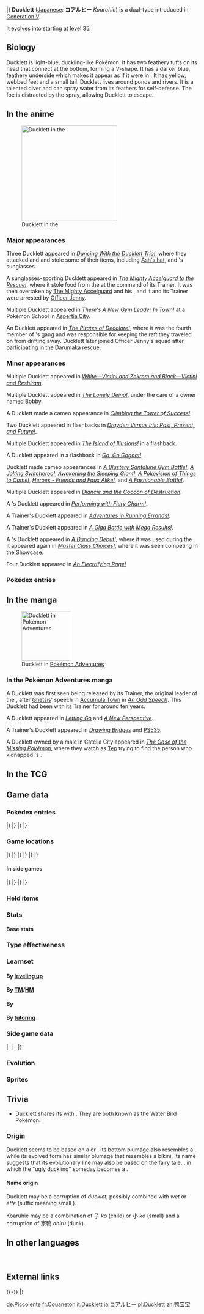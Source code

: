 {{PokémonPrevNext/Head|type=Water|type2=Flying}}
{{PokémonPrevNext/Pokémon|type=Water|prevnum=579|prev=Reuniclus|nextnum=581|next=Swanna}}
|}
{{Pokémon Infobox
|name=Ducklett
|jname=コアルヒー
|jtranslit=Koaruhī
|tmname=Koaruhie
|category=Water Bird
|typebox=1
|type1=Water
|type2=Flying
|abilityn=d
|ability1=Keen Eye
|ability2=Big Pecks
|abilityd=Hydration
|ndex=580
|udex=086
|u2dex=153
|karea=Central
|kdex=127
|height-ftin=1'08"
|height-m=0.5
|weight-lbs=12.1
|weight-kg=5.5
|egggroupn=2
|egggroup1=Water 1
|egggroup2=Flying
|eggcycles=20
|expyield=61
|lv100exp=1,000,000
|evtotal=1
|evhp=1
|gendercode=127
|color=Blue
|catchrate=190
|body=09
|pokefordex=ducklett
|generation=5
|friendship=70
}}
'''Ducklett''' ([[List of Japanese Pokémon names|Japanese]]: '''コアルヒー''' ''Koaruhie'') is a dual-type {{2t|Water|Flying}} {{OBP|Pokémon|species}} introduced in [[Generation V]].

It [[Evolution|evolves]] into {{p|Swanna}} starting at [[level]] 35.

==Biology==
Ducklett is light-blue, duckling-like Pokémon. It has two feathery tufts on its head that connect at the bottom, forming a V-shape. It has a darker blue, feathery underside which makes it appear as if it were in {{wp|Moulting#Birds|mid-moult}}. It has yellow, webbed feet and a small tail. Ducklett lives around ponds and rivers. It is a talented diver and can spray water from its feathers for self-defense. The foe is distracted by the spray, allowing Ducklett to escape.

==In the anime==
[[File:Ducklett anime.png|thumb|250px|left|Ducklett in the {{pkmn|anime}}]]
===Major appearances===
Three Ducklett appeared in ''[[BW020|Dancing With the Ducklett Trio!]]'', where they attacked {{Ash}} and {{ashfr}} and stole some of their items, including [[Ash's hat]], and {{AP|Sandile}}'s sunglasses.

A sunglasses-sporting Ducklett appeared in ''[[BW057|The Mighty Accelguard to the Rescue!]]'', where it stole food from the {{DL|Driftveil City|Market|Driftveil Market}} at the command of its Trainer. It was then overtaken by [[Charles|The Mighty Accelguard]] and his {{DL|Charles|Accelgor}}, and it and its Trainer were arrested by [[Officer Jenny]].

Multiple Ducklett appeared in ''[[BW111|There's A New Gym Leader In Town!]]'' at a Pokémon School in [[Aspertia City]].

An Ducklett appeared in ''[[BW129|The Pirates of Decolore!]]'', where it was the fourth member of {{p|Croconaw}}'s gang and was responsible for keeping the raft they traveled on from drifting away. Ducklett later joined Officer Jenny's squad after participating in the Darumaka rescue.

===Minor appearances===
Multiple Ducklett appeared in ''[[M14|White—Victini and Zekrom and Black—Victini and Reshiram]]''.

Multiple Ducklett appeared in ''[[BW056|The Lonely Deino!]]'', under the care of a {{pkmn|Day Care}} owner named [[Bobby]].

A Ducklett made a cameo appearance in ''[[BW069|Climbing the Tower of Success!]]''.

Two Ducklett appeared in flashbacks in ''[[BW101|Drayden Versus Iris: Past, Present, and Future!]]''.

Multiple Ducklett appeared in ''[[BW127|The Island of Illusions!]]'' in a flashback.

A Ducklett appeared in a flashback in ''[[BW138|Go, Go Gogoat!]]''.

Ducklett made cameo appearances in ''[[XY005|A Blustery Santalune Gym Battle!]]'', ''[[XY016|A Jolting Switcheroo!]]'', ''[[XY018|Awakening the Sleeping Giant!]]'', ''[[XY021|A Pokévision of Things to Come!]]'', ''[[XY029|Heroes - Friends and Faux Alike!]]'', and ''[[XY073|A Fashionable Battle!]]''.

Multiple Ducklett appeared in ''[[M17|Diancie and the Cocoon of Destruction]]''.

A {{pkmn|Trainer}}'s Ducklett appeared in ''[[XY080|Performing with Fiery Charm!]]''.

A Trainer's Ducklett appeared in ''[[XY084|Adventures in Running Errands!]]''.

A Trainer's Ducklett appeared in ''[[XY096|A Giga Battle with Mega Results!]]''.

A {{pkmn|Performer}}'s Ducklett appeared in ''[[XY101|A Dancing Debut!]]'', where it was used during the {{to|Couriway}} {{pkmn|Showcase}}. It appeared again in ''[[XY109|Master Class Choices!]]'', where it was seen competing in the {{ci|Fleurrh}} Showcase.

Four Ducklett appeared in ''[[XY110|An Electrifying Rage!]]''

===Pokédex entries===
{{Animedexheader|Unova}}
{{Animedexbody|BW020|Ducklett|Ash's Pokédex|Ducklett, the Water Bird Pokémon. A skilled diver, Ducklett {{m|Dive|swims underwater}} in search of its favorite food: peat moss.}}
{{Animedexfooter/Pokémon|''Best Wishes''|Unova}}

==In the manga==
[[File:Black Empoleon Ducklett Adventures.png|thumb|130px|Ducklett in [[Pokémon Adventures]]]]
===In the Pokémon Adventures manga===
A Ducklett was first seen being released by its Trainer, the original leader of the {{tc|Biker|Black Empoleon}}, after [[Ghetsis]]' speech in [[Accumula Town]] in ''[[PS466|An Odd Speech]]''. This Ducklett had been with its Trainer for around ten years.

A Ducklett appeared in ''[[PS467|Letting Go]]'' and ''[[PS487|A New Perspective]]''.

A Trainer's Ducklett appeared in ''[[PS489|Drawing Bridges]]'' and [[PS535]].

A Ducklett owned by a male {{tc|Clerk}} in Catelia City appeared in ''[[PS479|The Case of the Missing Pokémon]]'', where they watch as [[Bo|Tep]] trying to find the person who kidnapped {{adv|Bianca}}'s {{p|Litwick}}.

==In the TCG==
{{main|Ducklett (TCG)}}

==Game data==
===Pokédex entries===
{{Dex/Header|type=Water|type2=Flying}}
{{Dex/NA|gen=V}}
{{Dex/Gen|gen=V}}
{{Dex/Entry1|v=Black|t=FFF|entry=These bird Pokémon are excellent divers. They swim around in the water eating their favorite food--peat moss.}}
{{Dex/Entry1|v=White|entry=When attacked, it uses its feathers to splash water, escaping under cover of the spray.}}
{{Dex/Entry2|v=Black 2|v2=White 2|t=FFF|entry=They are better at swimming than flying, and they happily eat their favorite food, peat moss, as they dive underwater.}}
|}
|}
{{Dex/Gen|gen=VI}}
{{Dex/Entry1|v=X|t=FFF|entry=When attacked, it uses its feathers to splash water, escaping under cover of the spray. }}
{{Dex/Entry1|v=Y|entry=They are better at swimming than flying, and they happily eat their favorite food, peat moss, as they dive underwater.}}
{{Dex/Entry1|v=Omega Ruby|t=FFF|entry=When attacked, it uses its feathers to splash water, escaping under cover of the spray. }}
{{Dex/Entry1|v=Alpha Sapphire|t=FFF|entry=They are better at swimming than flying, and they happily eat their favorite food, peat moss, as they dive underwater.}}
|}
|}
{{Dex/Footer}}

===Game locations===
{{Availability/Header|type=Water|type2=Flying}}
{{Availability/NA|gen=V}}
{{Availability/Gen|gen=V}}
{{Availability/Entry2|v=Black|v2=White|t=fff|area=[[Driftveil Drawbridge]] ([[Phenomenon#Flying Pokémon's shadow|Shadow]])}}
{{Availability/Entry2|v=Black 2|v2=White 2|t=fff|area=[[Driftveil Drawbridge]] ([[Phenomenon#Flying Pokémon's shadow|Shadow]])}}
{{Availability/Entry1|v=Dream World|color={{dream color}}|area={{dwa|Windswept Sky}}{{tt|*|Only obtainable when using an account connected to Pokémon Black 2 or White 2}}}}
|}
|}
{{Availability/Gen|gen=VI}}
{{Availability/Entry2|v=X|v2=Y|t=fff|area={{rt|7|Kalos}}}}
{{Availability/Entry2/None|v=Omega Ruby|v2=Alpha Sapphire}}
|}
|}
{{Availability/Gen|gen=VII}}
{{Availability/Entry2/None|v=Sun|v2=Moon}}
{{Availability/Entry2|v=Ultra Sun|v2=Ultra Moon|area={{pkmn|breeding|Breed}} {{p|Swanna}}}}
|}
|}
{{Availability/Footer}}

====In side games====
{{Availability/Header|type=Water|type2=Flying}}
{{Availability/NA|gen=V}}
{{Availability/Gen|gen=V}}
{{Availability/Entry1|1|v=Rumble Blast|color={{fire color}}|area=Beach: [[Seabreeze Trail]], [[Challenger's Ground]], [[World Axle - B1F]]; Field: [[Seabreeze Trail]]}}
{{Availability/Entry1|1|v=PokéPark 2|link=PokéPark 2: Wonders Beyond|color={{grass color}}|area=[[Arbor Area]]}}
{{Availability/Entry1|1|v=MD GTI|link=Pokémon Mystery Dungeon: Gates to Infinity|color={{silver color}}|area=[[Silent Tundra]] (B1-B26), [[Dreamy Island]] (1F-25F), [[Moonlit Forest]] (Golden Chamber), [[Kecleon Bazaar]] (1F-20F), Magnagate dungeons}}
{{Availability/Entry1|1|v=Rumble U|color={{fire color}}|area=[[Secret Warehouse#The Enemies Within|Secret Warehouse: The Enemies Within]]}}
|}
|}
{{Availability/Gen|gen=VI}}
{{Availability/Entry1|1|v=Battle Trozei|color={{defense color}}|area=[[Colossal Forest#Stage 1|Colossal Forest: Stage 1]]}}
{{Availability/Entry1|1|v=Shuffle|color={{beauty color}}|area=[[Prasino Woods|Prasino Woods: Stage 563]]}}
{{Availability/Entry1|1|v=Rumble World|color={{fire color}}|area=[[Fairy Land#Rippling Shoal|Fairy Land: Rippling Shoal]] <small>(All Areas)</small>, [[Starlight Islands#Upside-Down Island|Starlight Islands: Upside-Down Island]] <small>(All Areas)</small>}}
|}
|}
{{Availability/Footer}}

===Held items===

===Stats===
====Base stats====
{{BaseStats
|type=Water
|type2=Flying
|HP=62
|Attack=44
|Defense=50
|SpAtk=44
|SpDef=50
|Speed=55}}

===Type effectiveness===
{{TypeEffectiveness
|type1=Water
|type2=Flying
|Normal=100
|Fighting=50
|Flying=100
|Poison=100
|Ground=0
|Rock=200
|Bug=50
|Ghost=100
|Steel=50
|Fire=50
|Water=50
|Grass=100
|Electric=400
|Psychic=100
|Ice=100
|Dragon=100
|Dark=100
|Fairy=100
|notes=yes
|flying=yes
|newground=1}}

===Learnset===
====By [[Level|leveling up]]====
{{learnlist/levelh/7|Ducklett|Water|Flying|5}}
{{learnlist/level7|1|Water Gun|Water|Special|40|100|25||'''}}
{{learnlist/level7|3|Water Sport|Water|Status|&mdash;|&mdash;|15}}
{{learnlist/level7|6|Defog|Flying|Status|&mdash;|&mdash;|15}}
{{learnlist/level7|9|Wing Attack|Flying|Physical|60|100|35||'''}}
{{learnlist/level7|13|Water Pulse|Water|Special|60|100|20||'''}}
{{learnlist/level7|15|Aerial Ace|Flying|Physical|60|&mdash;|20||'''}}
{{learnlist/level7|19|Bubble Beam|Water|Special|65|100|20||'''}}
{{learnlist/level7|21|Feather Dance|Flying|Status|&mdash;|100|15}}
{{learnlist/level7|24|Aqua Ring|Water|Status|&mdash;|&mdash;|20}}
{{learnlist/level7|27|Air Slash|Flying|Special|75|95|15||'''}}
{{learnlist/level7|30|Roost|Flying|Status|&mdash;|&mdash;|10}}
{{learnlist/level7|34|Rain Dance|Water|Status|&mdash;|&mdash;|5}}
{{learnlist/level7|37|Tailwind|Flying|Status|&mdash;|&mdash;|15}}
{{learnlist/level7|41|Brave Bird|Flying|Physical|120|100|15||'''}}
{{learnlist/level7|46|Hurricane|Flying|Special|110|70|10||'''}}
{{learnlist/levelf/7|Ducklett|Water|Flying|5}}

====By [[TM]]/[[HM]]====
{{learnlist/tmh/7|Ducklett|Water|Flying|5}}
{{learnlist/tm7|TM06|Toxic|Poison|Status|&mdash;|90|10}}
{{learnlist/tm7|TM07|Hail|Ice|Status|&mdash;|&mdash;|10}}
{{learnlist/tm7|TM10|Hidden Power|Normal|Special|60|100|15}}
{{learnlist/tm7|TM13|Ice Beam|Ice|Special|90|100|10}}
{{learnlist/tm7|TM17|Protect|Normal|Status|&mdash;|&mdash;|10}}
{{learnlist/tm7|TM18|Rain Dance|Water|Status|&mdash;|&mdash;|5}}
{{learnlist/tm7|TM19|Roost|Flying|Status|&mdash;|&mdash;|10}}
{{learnlist/tm7|TM21|Frustration|Normal|Physical|&mdash;|100|20}}
{{learnlist/tm7|TM27|Return|Normal|Physical|&mdash;|100|20}}
{{learnlist/tm7|TM32|Double Team|Normal|Status|&mdash;|&mdash;|15}}
{{learnlist/tm7|TM40|Aerial Ace|Flying|Physical|60|&mdash;|20||'''}}
{{learnlist/tm7|TM42|Facade|Normal|Physical|70|100|20}}
{{learnlist/tm7|TM44|Rest|Psychic|Status|&mdash;|&mdash;|10}}
{{learnlist/tm7|TM45|Attract|Normal|Status|&mdash;|100|15}}
{{learnlist/tm7|TM48|Round|Normal|Special|60|100|15}}
{{learnlist/tm7|TM51|Steel Wing|Steel|Physical|70|90|25}}
{{learnlist/tm7|TM55|Scald|Water|Special|80|100|15||'''}}
{{learnlist/tm7|TM76|Fly|Flying|Physical|90|95|15||'''}}
{{learnlist/tm7|TM87|Swagger|Normal|Status|&mdash;|85|15}}
{{learnlist/tm7|TM88|Sleep Talk|Normal|Status|&mdash;|&mdash;|10}}
{{learnlist/tm7|TM90|Substitute|Normal|Status|&mdash;|&mdash;|10}}
{{learnlist/tm7|TM94|Surf|Water|Special|90|100|15||'''}}
{{learnlist/tm7|TM100|Confide|Normal|Status|&mdash;|&mdash;|20}}
{{learnlist/tmf/7|Ducklett|Water|Flying|5}}

====By {{pkmn|breeding}}====
{{learnlist/breedh/7|Ducklett|Water|Flying|5}}
{{learnlist/breed7|{{MSP|041|Zubat}}{{MSP|042|Golbat}}{{MSP|169|Crobat}}{{MSP|083|Farfetch'd}}{{MSP|227|Skarmory}}{{MSP|278|Wingull}}<br>{{MSP|519|Pidove}}{{MSP|520|Tranquill}}{{MSP|521|Unfezant}}{{MSP|527|Woobat}}{{MSP|528|Swoobat}}{{MSP|561|Sigilyph}}<br>{{MSP|714|Noibat}}{{MSP|715|Noivern}}{{MSP|741|Oricorio}}|Air Cutter|Flying|Special|60|95|25||'''}}
{{learnlist/breed7|{{MSP|055|Golduck}}{{MSP|086|Seel}}{{MSP|087|Dewgong}}{{MSP|140|Kabuto}}{{MSP|141|Kabutops}}{{MSP|283|Surskit}}<br>{{MSP|395|Empoleon}}{{MSP|400|Bibarel}}{{MSP|418|Buizel}}{{MSP|419|Floatzel}}{{MSP|564|Tirtouga}}{{MSP|565|Carracosta}}<br>{{MSP|594|Alomomola}}{{MSP|692|Clauncher}}{{MSP|693|Clawitzer}}{{MSP|728|Popplio}}{{MSP|729|Brionne}}{{MSP|730|Primarina}}|Aqua Jet|Water|Physical|40|100|20|{{sup/7|USUM}}|'''}}
{{learnlist/breed7|{{MSP|086|Seel}}{{MSP|087|Dewgong}}{{MSP|116|Horsea}}{{MSP|117|Seadra}}{{MSP|230|Kingdra}}{{MSP|131|Lapras}}<br>{{MSP|138|Omanyte}}{{MSP|139|Omastar}}{{MSP|222|Corsola}}{{MSP|279|Pelipper}}{{MSP|363|Spheal}}{{MSP|364|Sealeo}}<br>{{MSP|365|Walrein}}{{MSP|367|Huntail}}{{MSP|393|Piplup}}{{MSP|394|Prinplup}}{{MSP|395|Empoleon}}{{MSP|564|Tirtouga}}<br>{{MSP|565|Carracosta}}{{MSP|594|Alomomola}}|Brine|Water|Special|65|100|10||'''}}
{{learnlist/breed7|{{MSP|016|Pidgey}}{{MSP|017|Pidgeotto}}{{MSP|018|Pidgeot}}{{MSP|284|Masquerain}}{{MSP|519|Pidove}}{{MSP|520|Tranquill}}<br>{{MSP|521|Unfezant}}{{MSP|527|Woobat}}{{MSP|528|Swoobat}}{{MSP|561|Sigilyph}}{{MSP|714|Noibat}}{{MSP|715|Noivern}}|Gust|Flying|Special|40|100|35||'''}}
{{learnlist/breed7|{{MSP|177|Natu}}{{MSP|178|Xatu}}{{MSP|222|Corsola}}|Lucky Chant|Normal|Status|&mdash;|&mdash;|30}}
{{learnlist/breed7|{{MSP|177|Natu}}{{MSP|178|Xatu}}{{MSP|661|Fletchling}}{{MSP|662|Fletchinder}}{{MSP|663|Talonflame}}|Me First|Normal|Status|&mdash;|&mdash;|20}}
{{learnlist/breed7|{{MSP|016|Pidgey}}{{MSP|017|Pidgeotto}}{{MSP|018|Pidgeot}}{{MSP|021|Spearow}}{{MSP|022|Fearow}}{{MSP|333|Swablu}}<br>{{MSP|441|Chatot}}{{MSP|561|Sigilyph}}{{MSP|741|Oricorio}}|Mirror Move|Flying|Status|&mdash;|&mdash;|20}}
{{learnlist/breed7|{{MSP|194|Wooper}}{{MSP|195|Quagsire}}{{MSP|258|Mudkip}}{{MSP|369|Relicanth}}{{MSP|422|Shellos}}{{MSP|423|Gastrodon}}<br>{{MSP|618|Stunfisk}}{{MSP|771|Pyukumuku}}|Mud Sport|Ground|Status|&mdash;|&mdash;|15}}
{{learnlist/breed7|{{MSP|227|Skarmory}}{{MSP|661|Fletchling}}{{MSP|662|Fletchinder}}{{MSP|663|Talonflame}}|Steel Wing|Steel|Physical|70|90|25}}
{{learnlist/breedf/7|Ducklett|Water|Flying|5}}

====By [[Move Tutor|tutoring]]====
{{learnlist/tutorh/7|Ducklett|Water|Flying|5}}
{{learnlist/tutor7|Defog|Flying|Status|—|—|15|||no|yes}}
{{learnlist/tutor7|Endeavor|Normal|Physical|—|100|5|||no|yes}}
{{learnlist/tutor7|Icy Wind|Ice|Special|55|95|15|||no|yes}}
{{learnlist/tutor7|Liquidation|Water|Physical|85|100|10||'''|no|yes}}
{{learnlist/tutor7|Snore|Normal|Special|50|100|15|||no|yes}}
{{learnlist/tutor7|Tailwind|Flying|Status|—|—|15|||no|yes}}
{{learnlist/tutor7|Uproar|Normal|Special|90|100|10|||no|yes}}
{{learnlist/tutor7|Water Pulse|Water|Special|60|100|20||'''|no|yes}}
{{learnlist/tutorf/7|Ducklett|Water|Flying|5}}

===Side game data===
{{Spindata/Head|type=Water|type2=Flying}}
{{Spindata/RumbleBlast|col=6|type=Water
|att=1
|def=2
|speed=3
}}
|-
{{Spindata/PokéPark2|col=6|type=Water|ndex=580
|pad=When they go to {{DL|Arbor Area|Windmill Way}}, {{p|Magikarp}} acts like a king and orders them around. So they pretend not to hear him.
}}
|-
{{Spindata/Battle Trozei|col=3|type=Water|ndex=580
|power=1
}}
{{Spindata/Shuffle|col=3|type=Water|ndex=580|stype=Flying|num=695
|min=50
|max=100
|raisemaxlevel=5
|skill=Prank
|skilldesc=Sometimes changes when a foe will next disrupt your play.
}}
|}

===Evolution===
{{evobox-2
|type1=Water
|type2=Flying
|no1=580
|name1=Ducklett
|type1-1=Water
|type2-1=Flying
|evo1={{bag|Rare Candy}}<br>{{color2|000|Level|Level 35}}
|no2=581
|name2=Swanna
|type1-2=Water
|type2-2=Flying}}

===Sprites===
{{Spritebox/Header|type=Water|type2=Flying}}
{{Spritebox/NA|gen=V}}
{{Spritebox/5|ndex=580}}
{{Spritebox/6|ndex=580}}
{{Spritebox/7|ndex=580}}
{{Spritebox/Footer|580|Ducklett}}

==Trivia==
* Ducklett shares its {{pkmn|category}} with {{p|Pelipper}}. They are both known as the Water Bird Pokémon.

===Origin===
Ducklett seems to be based on a {{wp|duck|duckling}} or {{wp|swan|cygnet}}. Its bottom plumage also resembles a {{wp|swim ring}}, while its evolved form has similar plumage that resembles a bikini. Its name suggests that its evolutionary line may also be based on the fairy tale, ''{{wp|The Ugly Duckling}}'', in which the "ugly duckling" someday becomes a {{p|Swanna|beautiful swan}}.

====Name origin====
Ducklett may be a corruption of ''ducklet'', possibly combined with ''wet'' or ''-ette'' (suffix meaning small<!-- or feminine-->).

Koaruhie may be a combination of 子 ''ko'' (child) or 小 ''ko'' (small) and a corruption of 家鴨 ''ahiru'' (duck).

==In other languages==
{{Other languages|type=Water|type2=Flying
|ja=コアルヒー ''Koaruhie''|jameaning=From {{tt|子 ''Ko''|child}} or {{tt|小 ''Ko''|small}} and {{tt|家鴨 ''Ahiru''|duck}}
|fr=Couaneton|frmeaning=From ''{{tt|caneton|duckling}}'' and ''{{tt|couac|quack}}''
|es=Ducklett|esmeaning=Same as English name
|de=Piccolente|demeaning=From ''{{tt|piccolo|Italian for 'small'}}'' and ''{{tt|Ente|duck}}''
|it=Ducklett|itmeaning=Same as English name
|ko=꼬지보리 ''Kkojibori''|komeaning=From {{tt|꼬마 ''kkoma''|kid}} and {{tt|집오리 ''jibori''|domestic duck}}
|zh_cmn=鴨寶寶 / 鸭宝宝 ''Yābǎobǎo''|zh_cmnmeaning=From {{tt|鴨 ''yā''|duck}} and {{tt|寶寶 ''bǎobǎo''|baby}}
|ru=Даклетт ''Daklett''|rumeaning=Transcription of English name
|sr=Daklet|srmeaning=From English name
}}
<br clear="left">
<!--
==Notes==
<references />-->

==External links==

{{-}}
{{PokémonPrevNext/Head|type=Water|type2=Flying}}
{{PokémonPrevNext/Pokémon|type=Water|prevnum=579|prev=Reuniclus|nextnum=581|next=Swanna}}
|}
{{Project Pokédex notice}}

[[de:Piccolente]]
[[fr:Couaneton]]
[[it:Ducklett]]
[[ja:コアルヒー]]
[[pl:Ducklett]]
[[zh:鸭宝宝]]